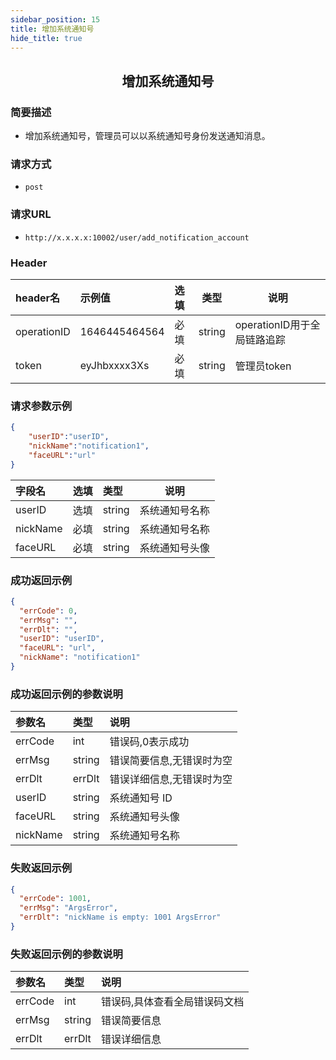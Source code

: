 ```yaml
---
sidebar_position: 15
title: 增加系统通知号
hide_title: true
---
```


<center>

## 增加系统通知号

</center>

### 简要描述
- 增加系统通知号，管理员可以以系统通知号身份发送通知消息。
### 请求方式
- `post`
### 请求URL
- `http://x.x.x.x:10002/user/add_notification_account`


### Header
|header名|示例值|选填|类型|说明|
|:----    |:-------    |:--- |---|------      |
|operationID|1646445464564|必填|string|operationID用于全局链路追踪|
|token|eyJhbxxxx3Xs|必填|string|管理员token|


### 请求参数示例


```json
{
    "userID":"userID",
    "nickName":"notification1",
    "faceURL":"url"
}
```
|字段名|选填|类型|说明|
|:----    |:-------    |:--- |---|
|userID|选填|string|系统通知号名称|
|nickName|必填|string|系统通知号名称|
|faceURL|必填|string|系统通知号头像|
### 成功返回示例


```json
{
  "errCode": 0,
  "errMsg": "",
  "errDlt": "",
  "userID": "userID",
  "faceURL": "url",
  "nickName": "notification1"
}
```
### 成功返回示例的参数说明


| 参数名      | 类型     | 说明            |
|:---------|:-------|:--------------|
| errCode  | int    | 错误码,0表示成功     |
| errMsg   | string | 错误简要信息,无错误时为空 |
| errDlt   | errDlt | 错误详细信息,无错误时为空 |
| userID   | string | 系统通知号 ID      |
| faceURL  | string | 系统通知号头像       |
| nickName | string | 系统通知号名称       |
### 失败返回示例


```json
{
  "errCode": 1001,
  "errMsg": "ArgsError",
  "errDlt": "nickName is empty: 1001 ArgsError"
}
```
### 失败返回示例的参数说明


|参数名|类型|说明|
|:----    |:-------    |:--- |
|errCode|int|错误码,具体查看全局错误码文档|
|errMsg|string|错误简要信息|
|errDlt|errDlt|错误详细信息|